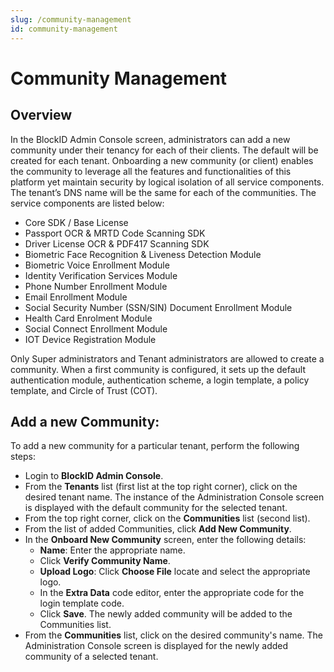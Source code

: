 ```yaml
---
slug: /community-management
id: community-management
---
```

# Community Management

## Overview

In the BlockID Admin Console screen, administrators can add a new community under their tenancy for each of their clients. The default will be created for each tenant. Onboarding a new community (or client) enables the community to leverage all the features and functionalities of this platform yet maintain security by logical isolation of all service components. The tenant’s DNS name will be the same for each of the communities. The service components are listed below:

* Core SDK / Base License
*  Passport OCR & MRTD Code Scanning SDK
*  Driver License OCR & PDF417 Scanning SDK
*  Biometric Face Recognition & Liveness Detection Module
*  Biometric Voice Enrollment Module
*  Identity Verification Services Module
*  Phone Number Enrollment Module
*  Email Enrollment Module
*  Social Security Number (SSN/SIN) Document Enrollment Module
*  Health Card Enrolment Module
*  Social Connect Enrollment Module
*  IOT Device Registration Module

Only Super administrators and Tenant administrators are allowed to create a community. When a first community is configured, it sets up the default authentication module, authentication scheme, a login template, a policy template, and Circle of Trust (COT).


## Add a new Community:
To add a new community for a particular tenant, perform the following steps:

* Login to **BlockID Admin Console**.
* From the **Tenants** list (first list at the top right corner), click on the desired tenant name. The instance of the  Administration Console screen is displayed with the default community for the selected tenant.
* From the top right corner, click on the **Communities** list (second list).
* From the list of added Communities, click **Add New Community**.
* In the **Onboard New Community** screen, enter the following details:
    * **Name**: Enter the appropriate name.
    * Click **Verify Community Name**.
    * **Upload Logo**: Click **Choose File** locate and select the appropriate logo.
    * In the **Extra Data** code editor, enter the appropriate code for the login template code.
    * Click **Save**. The newly added community will be added to the Communities list.
* From the **Communities** list, click on the desired community's name. The Administration Console screen is displayed for the newly added community of a selected tenant.

